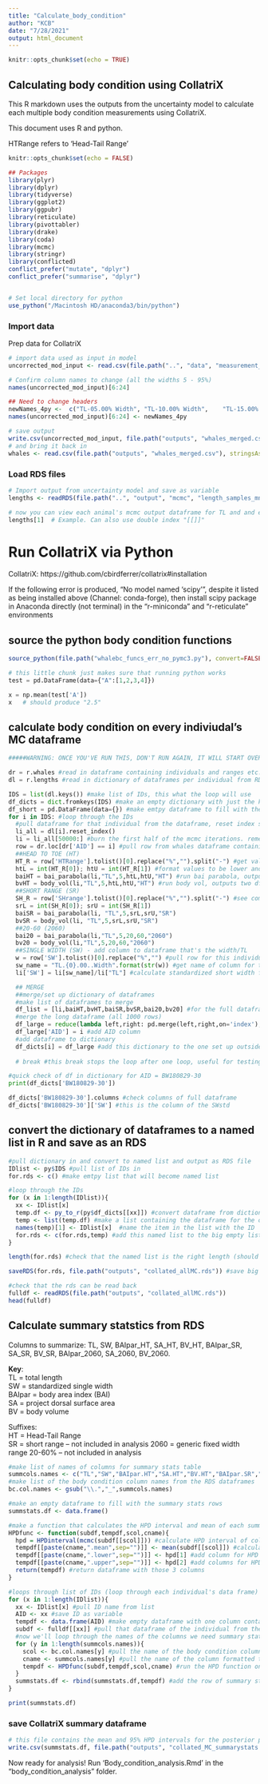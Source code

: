 ```yaml
---
title: "Calculate_body_condition"
author: "KCB"
date: "7/28/2021"
output: html_document
---
```


```r
knitr::opts_chunk$set(echo = TRUE)
```

## Calculating body condition using CollatriX

This R markdown uses the outputs from the uncertainty model to calculate each multiple body condition measurements using CollatriX. 

This document uses R and python. 

HTRange refers to 'Head-Tail Range'

```r
knitr::opts_chunk$set(echo = FALSE)
```


```r
## Packages
library(plyr)
library(dplyr)
library(tidyverse)
library(ggplot2)
library(ggpubr)
library(reticulate)
library(pivottabler)
library(drake)
library(coda)
library(mcmc)
library(stringr)
library(conflicted) 
conflict_prefer("mutate", "dplyr") 
conflict_prefer("summarise", "dplyr") 


# Set local directory for python
use_python("/Macintosh HD/anaconda3/bin/python")
```


### Import data
Prep data for CollatriX
```r
# import data used as input in model 
uncorrected_mod_input <- read.csv(file.path("..", "data", "measurement_inputs.csv"))

# Confirm column names to change (all the widths 5 - 95%)
names(uncorrected_mod_input)[6:24]

## Need to change headers 
newNames_4py <-  c("TL-05.00% Width", "TL-10.00% Width",	"TL-15.00% Width",	"TL-20.00% Width",	"TL-25.00% Width",	"TL-30.00% Width",	"TL-35.00% Width",	"TL-40.00% Width",	"TL-45.00% Width",		"TL-50.00% Width",	"TL-55.00% Width",	"TL-60.00% Width",	"TL-65.00% Width",	"TL-70.00% Width",	"TL-75.00% Width",	"TL-80.00% Width",	"TL-85.00% Width",	"TL-90.00% Width", "TL-95.00% Width")
names(uncorrected_mod_input)[6:24] <- newNames_4py

# save output
write.csv(uncorrected_mod_input, file.path("outputs", "whales_merged.csv"))
# and bring it back in
whales <- read.csv(file.path("outputs", "whales_merged.csv"), stringsAsFactors=F)

```

### Load RDS files
```r
# Import output from uncertainty model and save as variable
lengths <- readRDS(file.path("..", "output", "mcmc", "length_samples_mns.rds"))  

# now you can view each animal's mcmc output dataframe for TL and and each width with $'AID'.
lengths[1]  # Example. Can also use double index "[[]]" 
```


# Run CollatriX via Python 
CollatriX: https://github.com/cbirdferrer/collatrix#installation 

If the following error is produced, “No model named ‘scipy’”, despite it listed as being installed above (Channel: conda-forge), then install scipy package in Anaconda directly (not terminal) in the "r-miniconda" and "r-reticulate" environments

## source the python body condition functions
```r
source_python(file.path("whalebc_funcs_err_no_pymc3.py"), convert=FALSE)
```

```python
# this little chunk just makes sure that running python works
test = pd.DataFrame(data={"A":[1,2,3,4]})

x = np.mean(test['A'])
x   # should produce "2.5"
```


## calculate body condition on every indiviudal's MC dataframe
```python

#####WARNING: ONCE YOU'VE RUN THIS, DON'T RUN AGAIN, IT WILL START OVERWRITING THE BIG DATAFRAMES#################

dr = r.whales #read in dataframe containing individuals and ranges etc.
dl = r.lengths #read in dictionary of dataframes per individual from RDS

IDS = list(dl.keys()) #make list of IDs, this what the loop will use
df_dicts = dict.fromkeys(IDS) #make an empty dictionary with just the keys for each ID to fill with the full dataframe per individual
df_short = pd.DataFrame(data={}) #make emtpy dataframe to fill with the summary stats
for i in IDS: #loop through the IDs
  #pull dataframe for that individual from the dataframe, reset index so index col can be used for group by in collatrix
  li_all = dl[i].reset_index() 
  li = li_all[50000:] #burn the first half of the mcmc iterations. remember python uses 0-based indexing
  row = dr.loc[dr['AID'] == i] #pull row from whales dataframe containing range info for the individual being analyzed in the loop
  ##HEAD TO TOE (HT)
  HT_R = row['HTRange'].tolist()[0].replace("%","").split("-") #get values for range to be inputted in the function
  htL = int(HT_R[0]); htU = int(HT_R[1]) #format values to be lower and upper bound inputs in the function
  baiHT = bai_parabola(li,"TL",5,htL,htU,"HT") #run bai parabola, outputs both large/full dataframe and summ stats df
  bvHT = body_vol(li,"TL",5,htL,htU,"HT") #run body vol, outputs two dfs - large and summ stats
  ##SHORT RANGE (SR)
  SH_R = row['SHrange'].tolist()[0].replace("%","").split("-") #see comments for HEAD TO Tail (HT)
  srL = int(SH_R[0]); srU = int(SH_R[1])
  baiSR = bai_parabola(li, "TL",5,srL,srU,"SR")
  bvSR = body_vol(li, "TL",5,srL,srU,"SR")
  ##20-60 (2060)
  bai20 = bai_parabola(li,"TL",5,20,60,"2060")
  bv20 = body_vol(li,"TL",5,20,60,"2060")
  ##SINGLE WIDTH (SW) - add column to dataframe that's the width/TL
  w = row['SW'].tolist()[0].replace("%","") #pull row for this individual
  sw_name = "TL.{0}.00..Width".format(str(w)) #get name of column for the width for this individual
  li['SW'] = li[sw_name]/li["TL"] #calculate standardized short width for this individual

  ## MERGE
  ##merge/set up dictionary of dataframes
  #make list of dataframes to merge
  df_list = [li,baiHT,bvHT,baiSR,bvSR,bai20,bv20] #for the full dataframe (1000 rows)
  #merge the long dataframe (all 1000 rows)
  df_large = reduce(lambda left,right: pd.merge(left,right,on='index'), df_list) #merge all dfs at oence
  df_large['AID'] = i #add AID column
  #add dataframe to dictionary
  df_dicts[i] = df_large #add this dictionary to the one set up outside the loop, add this df to the key for this indvidual
  
  # break #this break stops the loop after one loop, useful for testing, to run the whole thing, remove this line

#quick check of df in dictionary for AID = BW180829-30
print(df_dicts['BW180829-30'])
```


```python
df_dicts['BW180829-30'].columns #check columns of full dataframe
df_dicts['BW180829-30']['SW'] #this is the column of the SWstd
```


## convert the dictionary of dataframes to a named list in R and save as an RDS
```r
#pull dictionary in and convert to named list and output as RDS file
IDlist <- py$IDS #pull list of IDs in
for.rds <- c() #make emtpy list that will become named list

#loop through the IDs
for (x in 1:length(IDlist)){
  xx <- IDlist[x]
  temp.df <- py_to_r(py$df_dicts[[xx]]) #convert dataframe from dictionary to r dataframe
  temp <- list(temp.df) #make a list containing the dataframe for the one individual
  names(temp)[1] <- IDlist[x]  #name the item in the list with the ID
  for.rds <- c(for.rds,temp) #add this named list to the big empty list (that we're filling)
}

length(for.rds) #check that the named list is the right length (should be the number of individuals, n = 127)

saveRDS(for.rds, file.path("outputs", "collated_allMC.rds")) #save big named list as RDS
```



```r
#check that the rds can be read back
fulldf <- readRDS(file.path("outputs", "collated_allMC.rds"))
head(fulldf)
```


## Calculate summary statstics from RDS  
Columns to summarize: TL, SW, BAIpar_HT, SA_HT, BV_HT, BAIpar_SR, SA_SR, BV_SR, BAIpar_2060, SA_2060, BV_2060.  

**Key**:    
TL = total length   
SW = standardized single width   
BAIpar = body area index (BAI)  
SA = project dorsal surface area  
BV = body volume  
  
Suffixes:  
HT = Head-Tail Range  
SR = short range -- not included in analysis 
2060 = generic fixed width range 20-60% -- not included in analysis

```r
#make list of names of columns for summary stats table
summcols.names <- c("TL","SW","BAIpar.HT","SA.HT","BV.HT","BAIpar.SR","SA.SR","BV.SR","BAIpar.2060","SA.2060","BV.2060")
#make list of the body condition column names from the RDS dataframes
bc.col.names <- gsub("\\.","_",summcols.names)

#make an empty dataframe to fill with the summary stats rows
summstats.df <- data.frame()

#make a function that calculates the HPD interval and mean of each summary stats column, then adds those values to dataframe
HPDfunc <- function(subdf,tempdf,scol,cname){
  hpd = HPDinterval(mcmc(subdf[[scol]])) #calculate HPD interval of column
  tempdf[[paste(cname,".mean",sep="")]] <- mean(subdf[[scol]]) #calculate mean and add column with mean of that body cond column
  tempdf[[paste(cname,".lower",sep="")]] <- hpd[1] #add column for HPD lower bound value for that body cond column
  tempdf[[paste(cname,".upper",sep="")]] <- hpd[2] #add columns for HPD upper bound value for that body cond column
  return(tempdf) #return dataframe with those 3 columns
}

#loops through list of IDs (loop through each individual's data frame)
for (x in 1:length(IDlist)){
  xx <- IDlist[x] #pull ID name from list
  AID <- xx #save ID as variable
  tempdf <- data.frame(AID) #make empty dataframe with one column containing animal ID, the HPD func will add to this df
  subdf <- fulldf[[xx]] #pull that dataframe of the individual from the named list of dataframes 
  #now we'll loop through the names of the columns we need summary stats for
  for (y in 1:length(summcols.names)){
    scol <- bc.col.names[y] #pull the name of the body condition column
    cname <- summcols.names[y] #pull the name of the column formatted to become the name of the summary stats header
    tempdf <- HPDfunc(subdf,tempdf,scol,cname) #run the HPD function on that column
  }
  summstats.df <- rbind(summstats.df,tempdf) #add the row of summary stats for this individual to the main dataframe
}

print(summstats.df)
```


### save CollatriX summary dataframe
```r
# this file contains the mean and 95% HPD intervals for the posterior predictive distribution of each body condition metric for each individual
write.csv(summstats.df, file.path("outputs", "collated_MC_summarystats.csv"))
```

Now ready for analysis! Run 'Body_condition_analysis.Rmd' in the "body_condition_analysis" folder. 
